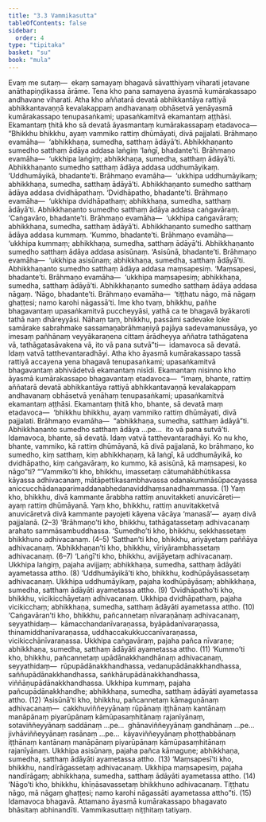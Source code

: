 ```yaml
---
title: "3.3 Vammikasutta"
tableOfContents: false
sidebar:
  order: 4
type: "tipitaka"
basket: "su"
book: "mula"
---
```



<DynamicBreadcrumb />

<Division number="249" book="mula" bookNo="9" page="195">

<Paragraph number="837" book="mula">
Evaṃ me sutaṃ—  ekaṃ samayaṃ bhagavā sāvatthiyaṃ viharati jetavane anāthapiṇḍikassa ārāme. Tena kho pana samayena āyasmā kumārakassapo andhavane viharati. Atha kho aññatarā devatā abhikkantāya rattiyā abhikkantavaṇṇā kevalakappaṃ andhavanaṃ obhāsetvā yenāyasmā kumārakassapo tenupasaṅkami; upasaṅkamitvā ekamantaṃ aṭṭhāsi. Ekamantaṃ ṭhitā kho sā devatā āyasmantaṃ kumārakassapaṃ etadavoca—
</Paragraph>

<Paragraph number="838" book="mula">
“Bhikkhu bhikkhu, ayaṃ vammiko rattiṃ dhūmāyati, divā pajjalati. Brāhmaṇo evamāha—  ‘abhikkhaṇa, sumedha, satthaṃ ādāyā’ti. Abhikkhaṇanto sumedho satthaṃ ādāya addasa laṅgiṃ ‘laṅgī, bhadante’ti. Brāhmaṇo evamāha—  ‘ukkhipa laṅgiṃ; abhikkhaṇa, sumedha, satthaṃ ādāyā’ti. Abhikkhaṇanto sumedho satthaṃ ādāya addasa uddhumāyikaṃ. ‘Uddhumāyikā, bhadante’ti. Brāhmaṇo evamāha—  ‘ukkhipa uddhumāyikaṃ; abhikkhaṇa, sumedha, satthaṃ ādāyā’ti. Abhikkhaṇanto sumedho satthaṃ ādāya addasa dvidhāpathaṃ. ‘Dvidhāpatho, bhadante’ti. Brāhmaṇo evamāha—  ‘ukkhipa dvidhāpathaṃ; abhikkhaṇa, sumedha, satthaṃ ādāyā’ti. Abhikkhaṇanto sumedho satthaṃ ādāya addasa caṅgavāraṃ. ‘Caṅgavāro, bhadante’ti. Brāhmaṇo evamāha—  ‘ukkhipa caṅgavāraṃ; abhikkhaṇa, sumedha, satthaṃ ādāyā’ti. Abhikkhaṇanto sumedho satthaṃ ādāya addasa kummaṃ. ‘Kummo, bhadante’ti. Brāhmaṇo evamāha—  ‘ukkhipa kummaṃ; abhikkhaṇa, sumedha, satthaṃ ādāyā’ti. Abhikkhaṇanto sumedho satthaṃ ādāya addasa asisūnaṃ. ‘Asisūnā, bhadante’ti. Brāhmaṇo evamāha—  ‘ukkhipa asisūnaṃ; abhikkhaṇa, sumedha, satthaṃ ādāyā’ti. Abhikkhaṇanto sumedho satthaṃ ādāya addasa maṃsapesiṃ. ‘Maṃsapesi, bhadante’ti. Brāhmaṇo evamāha—  ‘ukkhipa maṃsapesiṃ; abhikkhaṇa, sumedha, satthaṃ ādāyā’ti. Abhikkhaṇanto sumedho satthaṃ ādāya addasa nāgaṃ. ‘Nāgo, bhadante’ti. Brāhmaṇo evamāha—  ‘tiṭṭhatu nāgo, mā nāgaṃ ghaṭṭesi; namo karohi nāgassā’ti.
</Paragraph>

<Paragraph number="839" book="mula">
Ime kho tvaṃ, bhikkhu, pañhe bhagavantaṃ upasaṅkamitvā puccheyyāsi, yathā ca te bhagavā byākaroti tathā naṃ dhāreyyāsi. Nāhaṃ taṃ, bhikkhu, passāmi sadevake loke samārake sabrahmake sassamaṇabrāhmaṇiyā pajāya sadevamanussāya, yo imesaṃ pañhānaṃ veyyākaraṇena cittaṃ ārādheyya aññatra tathāgatena vā, tathāgatasāvakena vā, ito vā pana sutvā”ti—  idamavoca sā devatā. Idaṃ vatvā tatthevantaradhāyi.
</Paragraph>

</Division>
<Division number="250" book="mula" bookNo="9" page="196">

<Paragraph number="840" book="mula">
Atha kho āyasmā kumārakassapo tassā rattiyā accayena yena bhagavā tenupasaṅkami; upasaṅkamitvā bhagavantaṃ abhivādetvā ekamantaṃ nisīdi. Ekamantaṃ nisinno kho āyasmā kumārakassapo bhagavantaṃ etadavoca—  “imaṃ, bhante, rattiṃ aññatarā devatā abhikkantāya rattiyā abhikkantavaṇṇā kevalakappaṃ andhavanaṃ obhāsetvā yenāhaṃ tenupasaṅkami; upasaṅkamitvā ekamantaṃ aṭṭhāsi. Ekamantaṃ ṭhitā kho, bhante, sā devatā maṃ etadavoca—  ‘bhikkhu bhikkhu, ayaṃ vammiko rattiṃ dhūmāyati, divā pajjalati. Brāhmaṇo evamāha—  “abhikkhaṇa, sumedha, satthaṃ ādāyā”ti. Abhikkhaṇanto sumedho satthaṃ ādāya …pe…  ito vā pana sutvā’ti. Idamavoca, bhante, sā devatā. Idaṃ vatvā tatthevantaradhāyi. Ko nu kho, bhante, vammiko, kā rattiṃ dhūmāyanā, kā divā pajjalanā, ko brāhmaṇo, ko sumedho, kiṃ satthaṃ, kiṃ abhikkhaṇaṃ, kā laṅgī, kā uddhumāyikā, ko dvidhāpatho, kiṃ caṅgavāraṃ, ko kummo, kā asisūnā, kā maṃsapesi, ko nāgo”ti?
</Paragraph>

</Division>
<Division number="251" book="mula" bookNo="9" page="197">

<Paragraph number="841" book="mula">
“‘Vammiko’ti kho, bhikkhu, imassetaṃ cātumahābhūtikassa kāyassa adhivacanaṃ, mātāpettikasambhavassa odanakummāsūpacayassa aniccucchādanaparimaddanabhedanaviddhaṃsanadhammassa. (1)
</Paragraph>

<Paragraph number="842" book="mula">
Yaṃ kho, bhikkhu, divā kammante ārabbha rattiṃ anuvitakketi anuvicāreti—  ayaṃ rattiṃ dhūmāyanā. Yaṃ kho, bhikkhu, rattiṃ anuvitakketvā anuvicāretvā divā kammante payojeti kāyena vācāya ‘manasā’—  ayaṃ divā pajjalanā. (2–3)
</Paragraph>

<Paragraph number="843" book="mula">
‘Brāhmaṇo’ti kho, bhikkhu, tathāgatassetaṃ adhivacanaṃ arahato sammāsambuddhassa. ‘Sumedho’ti kho, bhikkhu, sekkhassetaṃ bhikkhuno adhivacanaṃ. (4–5)
</Paragraph>

<Paragraph number="844" book="mula">
‘Satthan’ti kho, bhikkhu, ariyāyetaṃ paññāya adhivacanaṃ. ‘Abhikkhaṇan’ti kho, bhikkhu, vīriyārambhassetaṃ adhivacanaṃ. (6–7)
</Paragraph>

<Paragraph number="845" book="mula">
‘Laṅgī’ti kho, bhikkhu, avijjāyetaṃ adhivacanaṃ. Ukkhipa laṅgiṃ, pajaha avijjaṃ; abhikkhaṇa, sumedha, satthaṃ ādāyāti ayametassa attho. (8)
</Paragraph>

<Paragraph number="846" book="mula">
‘Uddhumāyikā’ti kho, bhikkhu, kodhūpāyāsassetaṃ adhivacanaṃ. Ukkhipa uddhumāyikaṃ, pajaha kodhūpāyāsaṃ; abhikkhaṇa, sumedha, satthaṃ ādāyāti ayametassa attho. (9)
</Paragraph>

<Paragraph number="847" book="mula">
‘Dvidhāpatho’ti kho, bhikkhu, vicikicchāyetaṃ adhivacanaṃ. Ukkhipa dvidhāpathaṃ, pajaha vicikicchaṃ; abhikkhaṇa, sumedha, satthaṃ ādāyāti ayametassa attho. (10)
</Paragraph>

<Paragraph number="848" book="mula">
‘Caṅgavāran’ti kho, bhikkhu, pañcannetaṃ nīvaraṇānaṃ adhivacanaṃ, seyyathidaṃ—  kāmacchandanīvaraṇassa, byāpādanīvaraṇassa, thinamiddhanīvaraṇassa, uddhaccakukkuccanīvaraṇassa, vicikicchānīvaraṇassa. Ukkhipa caṅgavāraṃ, pajaha pañca nīvaraṇe; abhikkhaṇa, sumedha, satthaṃ ādāyāti ayametassa attho. (11)
</Paragraph>

<Paragraph number="849" book="mula">
‘Kummo’ti kho, bhikkhu, pañcannetaṃ upādānakkhandhānaṃ adhivacanaṃ, seyyathidaṃ—  rūpupādānakkhandhassa, vedanupādānakkhandhassa, saññupādānakkhandhassa, saṅkhārupādānakkhandhassa, viññāṇupādānakkhandhassa. Ukkhipa kummaṃ, pajaha pañcupādānakkhandhe; abhikkhaṇa, sumedha, satthaṃ ādāyāti ayametassa attho. (12)
</Paragraph>

<Paragraph number="850" book="mula">
‘Asisūnā’ti kho, bhikkhu, pañcannetaṃ kāmaguṇānaṃ adhivacanaṃ—  cakkhuviññeyyānaṃ rūpānaṃ iṭṭhānaṃ kantānaṃ manāpānaṃ piyarūpānaṃ kāmūpasaṃhitānaṃ rajanīyānaṃ, sotaviññeyyānaṃ saddānaṃ …pe…  ghānaviññeyyānaṃ gandhānaṃ …pe…  jivhāviññeyyānaṃ rasānaṃ …pe…  kāyaviññeyyānaṃ phoṭṭhabbānaṃ iṭṭhānaṃ kantānaṃ manāpānaṃ piyarūpānaṃ kāmūpasaṃhitānaṃ rajanīyānaṃ. Ukkhipa asisūnaṃ, pajaha pañca kāmaguṇe; abhikkhaṇa, sumedha, satthaṃ ādāyāti ayametassa attho. (13)
</Paragraph>

<Paragraph number="851" book="mula">
‘Maṃsapesī’ti kho, bhikkhu, nandīrāgassetaṃ adhivacanaṃ. Ukkhipa maṃsapesiṃ, pajaha nandīrāgaṃ; abhikkhaṇa, sumedha, satthaṃ ādāyāti ayametassa attho. (14)
</Paragraph>

<Paragraph number="852" book="mula">
‘Nāgo’ti kho, bhikkhu, khīṇāsavassetaṃ bhikkhuno adhivacanaṃ. Tiṭṭhatu nāgo, mā nāgaṃ ghaṭṭesi; namo karohi nāgassāti ayametassa attho”ti. (15)
</Paragraph>

<Paragraph number="853" book="mula">
Idamavoca bhagavā. Attamano āyasmā kumārakassapo bhagavato bhāsitaṃ abhinandīti.

</Paragraph>
</Division>

<Paragraph number="854" type="center" book="mula">
Vammikasuttaṃ niṭṭhitaṃ tatiyaṃ.
</Paragraph>